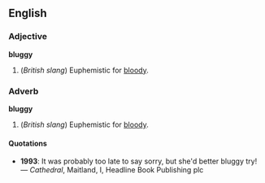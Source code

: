 ==English==
===Adjective===
'''bluggy'''

#(''British slang'') Euphemistic for [[bloody]].

===Adverb===
'''bluggy'''

#(''British slang'') Euphemistic for [[bloody]].

====Quotations====
*'''1993''': It was probably too late to say sorry, but she'd better bluggy try! &mdash; ''Cathedral'', Maitland, I, Headline Book Publishing plc